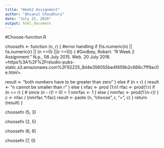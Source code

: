 ---
title: "Week2 Assignment"
author: "Ahsanul Choudhury"
date: "July 22, 2016"
output: html_document
---

#Choose-function.R


choosefn <- function (n, r) {
#error handling
if (!is.numeric(n) || !is.numeric(r) || (n <=0) ||(r <=0)) {
#Godbey, Robert. "R Week 2 Assignment." N.p., 08 July 2015. Web. 20 July 2016. <https%3A%2F%2Frstudio-pubs-static.s3.amazonaws.com%2F92225_9d4e356055be4f459b2c666c7ff9ac0e.html>.

result <- "both numbers have to be greater than zero"
} else if (n < r) {
                   result <- "n cannot be smaller than r"
                  } else {
                          nfac <- prod (1:n)
                          rfac <- prod(1:r)
                          if (n == r) {
                          # since (n - r)! = 0! = 1
                          nmrfac <- 1
                          } else {
                          nmrfac <- prod(1:(n-r))
                                 }
                          c <- nfac / (nmrfac  *rfac)
                          result <- paste (n, "choose", r, "=", c)
                          }
 return (result)
}

choosefn (5, 3)

choosefn (2, 5)

choosefn (6, 6)

choosefn (7, 0)

